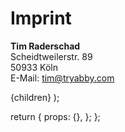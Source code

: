 
# Imprint

**Tim Raderschad**  
Scheidtweilerstr. 89  
50933 Köln  
E-Mail: [tim@tryabby.com](mailto:tim@tryabby.com)

  <MarketingLayout seoTitle="Imprint" isMarkdown>
    {children}
  </MarketingLayout>
);

  return {
    props: {},
  };
};
